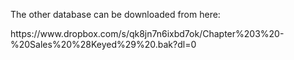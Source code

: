 The other database can be downloaded from here:

https://www.dropbox.com/s/qk8jn7n6ixbd7ok/Chapter%203%20-%20Sales%20%28Keyed%29%20.bak?dl=0
